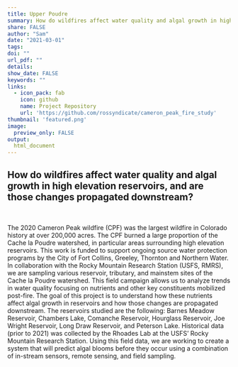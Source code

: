 ```yaml
---
title: Upper Poudre
summary: How do wildfires affect water quality and algal growth in high elevation reservoirs, and are those changes propagated downstream?
share: FALSE
author: "Sam"
date: "2021-03-01"
tags:
doi: ""
url_pdf: ""
details: 
show_date: FALSE
keywords: ""
links:
  - icon_pack: fab
    icon: github
    name: Project Repository
    url: 'https://github.com/rossyndicate/cameron_peak_fire_study'
thumbnail: 'featured.png'
image:
  preview_only: FALSE
output: 
  html_document
---
```


## How do wildfires affect water quality and algal growth in high elevation reservoirs, and are those changes propagated downstream?

<br>

The 2020 Cameron Peak wildfire (CPF) was the largest wildfire in Colorado history at over 200,000 acres. The CPF burned a large proportion of the Cache la Poudre watershed, in particular areas surrounding high elevation reservoirs. This work is funded to support ongoing source water protection programs by the City of Fort Collins, Greeley, Thornton and Northern Water. In collaboration with the Rocky Mountain Research Station (USFS, RMRS), we are sampling various reservoir, tributary, and mainstem sites of the Cache la Poudre watershed. This field campaign allows us to analyze trends in water quality focusing on nutrients and other key constituents mobilized post-fire. The goal of this project is to understand how these nutrients affect algal growth in reservoirs and how those changes are propagated downstream. The reservoirs studied are the following: Barnes Meadow Reservoir, Chambers Lake, Comanche Reservoir, Hourglass Reservoir, Joe Wright Reservoir, Long Draw Reservoir, and Peterson Lake. Historical data (prior to 2021) was collected by the Rhoades Lab at the USFS' Rocky Mountain Research Station. Using this field data, we are working to create a system that will predict algal blooms before they occur using a combination of in-stream sensors, remote sensing, and field sampling.
